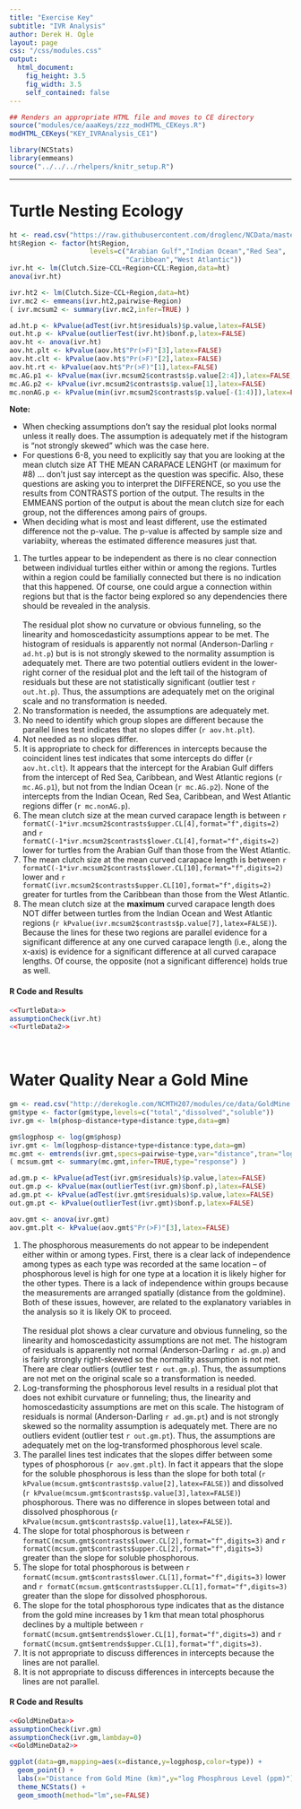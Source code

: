 ```yaml
---
title: "Exercise Key"
subtitle: "IVR Analysis"
author: Derek H. Ogle
layout: page
css: "/css/modules.css"
output:
  html_document:
    fig_height: 3.5
    fig_width: 3.5
    self_contained: false
---
```


```r
## Renders an appropriate HTML file and moves to CE directory
source("modules/ce/aaaKeys/zzz_modHTML_CEKeys.R")
modHTML_CEKeys("KEY_IVRAnalysis_CE1")
```

```r
library(NCStats)
library(emmeans)
source("../../../rhelpers/knitr_setup.R")
```

----

# Turtle Nesting Ecology
```r
ht <- read.csv("https://raw.githubusercontent.com/droglenc/NCData/master/HawksbillTurtles.csv")
ht$Region <- factor(ht$Region,
                    levels=c("Arabian Gulf","Indian Ocean","Red Sea",
                             "Caribbean","West Atlantic"))
ivr.ht <- lm(Clutch.Size~CCL+Region+CCL:Region,data=ht)
anova(ivr.ht)
```
```r
ivr.ht2 <- lm(Clutch.Size~CCL+Region,data=ht)
ivr.mc2 <- emmeans(ivr.ht2,pairwise~Region)
( ivr.mcsum2 <- summary(ivr.mc2,infer=TRUE) )
```

```r
ad.ht.p <- kPvalue(adTest(ivr.ht$residuals)$p.value,latex=FALSE)
out.ht.p <- kPvalue(outlierTest(ivr.ht)$bonf.p,latex=FALSE)
aov.ht <- anova(ivr.ht)
aov.ht.plt <- kPvalue(aov.ht$"Pr(>F)"[3],latex=FALSE)
aov.ht.clt <- kPvalue(aov.ht$"Pr(>F)"[2],latex=FALSE)
aov.ht.rt <- kPvalue(aov.ht$"Pr(>F)"[1],latex=FALSE)
mc.AG.p1 <- kPvalue(max(ivr.mcsum2$contrasts$p.value[2:4]),latex=FALSE,include.p=FALSE)
mc.AG.p2 <- kPvalue(ivr.mcsum2$contrasts$p.value[1],latex=FALSE)
mc.nonAG.p <- kPvalue(min(ivr.mcsum2$contrasts$p.value[-(1:4)]),latex=FALSE,include.p=FALSE)
```

<div class="alert alert-warning">
<strong>Note:</strong> 
<ul>
  <li>When checking assumptions don't say the residual plot looks normal unless it really does. The assumption is adequately met if the histogram is "not strongly skewed" which was the case here.</li>
  <li>For questions 6-8, you need to explicitly say that you are looking at the mean clutch size AT THE MEAN CARAPACE LENGHT (or maximum for #8) ... don't just say intercept as the question was specific. Also, these questions are asking you to interpret the DIFFERENCE, so you use the results from CONTRASTS portion of the output. The results in the EMMEANS portion of the output is about the mean clutch size for each group, not the differences among pairs of groups.</li>
  <li>When deciding what is most and least different, use the estimated difference not the p-value. The p-value is affected by sample size and variabiity, whereas the estimated difference measures just that.</li>
</ul>
</div>

1. The turtles appear to be independent as there is no clear connection between individual turtles either within or among the regions. Turtles within a region could be familially connected but there is no indication that this happened. Of course, one could argue a connection within regions but that is the factor being explored so any dependencies there should be revealed in the analysis.<br><br>The residual plot show no curvature or obvious funneling, so the linearity and homoscedasticity assumptions appear to be met. The histogram of residuals is apparently not normal (Anderson-Darling `r ad.ht.p`) but is is not strongly skewed to the normality assumption is adequately met. There are two potential outliers evident in the lower-right corner of the residual plot and the left tail of the histogram of residuals but these are not statistically significant (outlier test `r out.ht.p`). Thus, the assumptions are adequately met on the original scale and no transformation is needed.
1. No transformation is needed, the assumptions are adequately met.
1. No need to identify which group slopes are different because the parallel lines test indicates that no slopes differ (`r aov.ht.plt`).
1. Not needed as no slopes differ.
1. It is appropriate to check for differences in intercepts because the coincident lines test indicates that some intercepts do differ (`r aov.ht.clt`). It appears that the intercept for the Arabian Gulf differs from the intercept of Red Sea, Caribbean, and West Atlantic regions (`r mc.AG.p1`), but not from the Indian Ocean (`r mc.AG.p2`). None of the intercepts from the Indian Ocean, Red Sea, Caribbean, and West Atlantic regions differ (`r mc.nonAG.p`). 
1. The mean clutch size at the mean curved carapace length is between `r formatC(-1*ivr.mcsum2$contrasts$upper.CL[4],format="f",digits=2)` and `r formatC(-1*ivr.mcsum2$contrasts$lower.CL[4],format="f",digits=2)` lower for turtles from the Arabian Gulf than those from the West Atlantic.
1. The mean clutch size at the mean curved carapace length is between `r formatC(-1*ivr.mcsum2$contrasts$lower.CL[10],format="f",digits=2)` lower and `r formatC(ivr.mcsum2$contrasts$upper.CL[10],format="f",digits=2)` greater for turtles from the Caribbean than those from the West Atlantic.
1. The mean clutch size at the **maximum** curved carapace length does NOT differ between turtles from the Indian Ocean and West Atlantic regions (`r kPvalue(ivr.mcsum2$contrasts$p.value[7],latex=FALSE)`). Because the lines for these two regions are parallel evidence for a significant difference at any one curved carapace length (i.e., along the x-axis) is evidence for a significant difference at all curved carapace lengths. Of course, the opposite (not a significant difference) holds true as well.

#### R Code and Results
```r
<<TurtleData>>
assumptionCheck(ivr.ht)
<<TurtleData2>>
```

&nbsp;

# Water Quality Near a Gold Mine
```r
gm <- read.csv("http://derekogle.com/NCMTH207/modules/ce/data/GoldMine.csv")
gm$type <- factor(gm$type,levels=c("total","dissolved","soluble"))
ivr.gm <- lm(phosp~distance+type+distance:type,data=gm)
```
```r
gm$logphosp <- log(gm$phosp)
ivr.gmt <- lm(logphosp~distance+type+distance:type,data=gm)
mc.gmt <- emtrends(ivr.gmt,specs=pairwise~type,var="distance",tran="log")
( mcsum.gmt <- summary(mc.gmt,infer=TRUE,type="response") )
```

```r
ad.gm.p <- kPvalue(adTest(ivr.gm$residuals)$p.value,latex=FALSE)
out.gm.p <- kPvalue(max(outlierTest(ivr.gm)$bonf.p),latex=FALSE)
ad.gm.pt <- kPvalue(adTest(ivr.gmt$residuals)$p.value,latex=FALSE)
out.gm.pt <- kPvalue(outlierTest(ivr.gmt)$bonf.p,latex=FALSE)

aov.gmt <- anova(ivr.gmt)
aov.gmt.plt <- kPvalue(aov.gmt$"Pr(>F)"[3],latex=FALSE)

```

1. The phosphorous measurements do not appear to be independent either within or among types. First, there is a clear lack of independence among types as each type was recorded at the same location -- of phosphorous level is high for one type at a location it is likely higher for the other types. There is a lack of independence within groups because the measurements are arranged spatially (distance from the goldmine). Both of these issues, however, are related to the explanatory variables in the analysis so it is likely OK to proceed.<br><br>The residual plot shows a clear curvature and obvious funneling, so the linearity and homoscedasticity assumptions are not met. The histogram of residuals is apparently not normal (Anderson-Darling `r ad.gm.p`) and is fairly strongly right-skewed so the normality assumption is not met. There are clear outliers (outlier test `r out.gm.p`). Thus, the assumptions are not met on the original scale so a transformation is needed.
1. Log-transforming the phosphorous level results in a residual plot that does not exhibit curvature or funneling; thus, the linearity and homoscedasticity assumptions are met on this scale. The histogram of residuals is normal (Anderson-Darling `r ad.gm.pt`) and is not strongly skewed so the normality assumption is adequately met. There are no outliers evident (outlier test `r out.gm.pt`). Thus, the assumptions are adequately met on the log-transformed phosphorous level scale.
1. The parallel lines test indicates that the slopes differ between some types of phosphorous (`r aov.gmt.plt`). In fact it appears that the slope for the soluble phosphorous is less than the slope for both total (`r kPvalue(mcsum.gmt$contrasts$p.value[2],latex=FALSE)`) and dissolved (`r kPvalue(mcsum.gmt$contrasts$p.value[3],latex=FALSE)`) phosphorous. There was no difference in slopes between total and dissolved phosphorous (`r kPvalue(mcsum.gmt$contrasts$p.value[1],latex=FALSE)`).
1. The slope for total phosphorous is between `r formatC(mcsum.gmt$contrasts$lower.CL[2],format="f",digits=3)` and `r formatC(mcsum.gmt$contrasts$upper.CL[2],format="f",digits=3)` greater than the slope for soluble phosphorous.
1. The slope for total phosphorous is between `r formatC(mcsum.gmt$contrasts$lower.CL[1],format="f",digits=3)` lower and `r formatC(mcsum.gmt$contrasts$upper.CL[1],format="f",digits=3)` greater than the slope for dissolved phosphorous.
1. The slope for the total phosphorous type indicates that as the distance from the gold mine increases by 1 km that mean total phosphorus declines by a multiple between `r formatC(mcsum.gmt$emtrends$lower.CL[1],format="f",digits=3)` and `r formatC(mcsum.gmt$emtrends$upper.CL[1],format="f",digits=3)`.
1. It is not appropriate to discuss differences in intercepts because the lines are not parallel.
1. It is not appropriate to discuss differences in intercepts because the lines are not parallel.

#### R Code and Results
```r
<<GoldMineData>>
assumptionCheck(ivr.gm)
assumptionCheck(ivr.gm,lambday=0)
<<GoldMineData2>>
```
```r
ggplot(data=gm,mapping=aes(x=distance,y=logphosp,color=type)) +
  geom_point() +
  labs(x="Distance from Gold Mine (km)",y="log Phosphrous Level (ppm)") +  
  theme_NCStats() +  
  geom_smooth(method="lm",se=FALSE)
```
